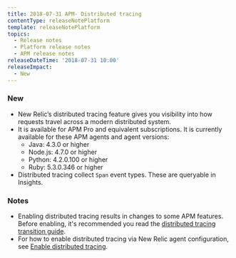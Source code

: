 ```yaml
---
title: 2018-07-31 APM- Distributed tracing
contentType: releaseNotePlatform
template: releaseNotePlatform
topics:
  - Release notes
  - Platform release notes
  - APM release notes
releaseDateTime: '2018-07-31 10:00'
releaseImpact:
  - New
---
```


### New

*   New Relic’s distributed tracing feature gives you visibility into how requests travel across a modern distributed system.
*   It is available for APM Pro and equivalent subscriptions. It is currently available for these APM agents and agent versions:
    *   Java: 4.3.0 or higher
    *   Node.js: 4.7.0 or higher
    *   Python: 4.2.0.100 or higher
    *   Ruby: 5.3.0.346 or higher
*   Distributed tracing collect `Span` event types. These are queryable in Insights.

### Notes

*   Enabling distributed tracing results in changes to some APM features. Before enabling, it's recommended you read the [distributed tracing transition guide](/docs/transition-guide-distributed-tracing#rollout).
*   For how to enable distributed tracing via New Relic agent configuration, see [Enable distributed tracing](/docs/enable-distributed-tracing).